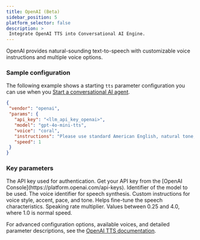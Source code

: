 ```yaml
---
title: OpenAI (Beta)
sidebar_position: 5
platform_selector: false
description: >
 Integrate OpenAI TTS into Conversational AI Engine.
---
```



OpenAI provides natural-sounding text-to-speech with customizable voice instructions and multiple voice options.

### Sample configuration

The following example shows a starting `tts` parameter configuration you can use when you [Start a conversational AI agent](../../rest-api/join).

```json
{
 "vendor": "openai",
 "params": {
   "api_key": "<llm_api_key_openai>",
   "model": "gpt-4o-mini-tts",
   "voice": "coral",
   "instructions": "Please use standard American English, natural tone, moderate pace, and steady intonation",
   "speed": 1
 }
}
```

### Key parameters

<ParameterList title="params" required={true}>
 <Parameter name="api_key" type="string" required={true}>  
 The API key used for authentication. Get your API key from the [OpenAI Console](https://platform.openai.com/api-keys).
 </Parameter>
 <Parameter name="model" type="string" required={true}>
 Identifier of the model to be used. 
 </Parameter>
 <Parameter name="voice" type="string" required={true}>  
 The voice identifier for speech synthesis. 
 </Parameter>
 <Parameter name="instructions" type="string" required={false}>
 Custom instructions for voice style, accent, pace, and tone. Helps fine-tune the speech characteristics.
 </Parameter>
 <Parameter name="speed" type="number" required={false}>
 Speaking rate multiplier. Values between 0.25 and 4.0, where 1.0 is normal speed.
 </Parameter>
</ParameterList>

For advanced configuration options, available voices, and detailed parameter descriptions, see the [OpenAI TTS documentation](https://platform.openai.com/docs/guides/text-to-speech).